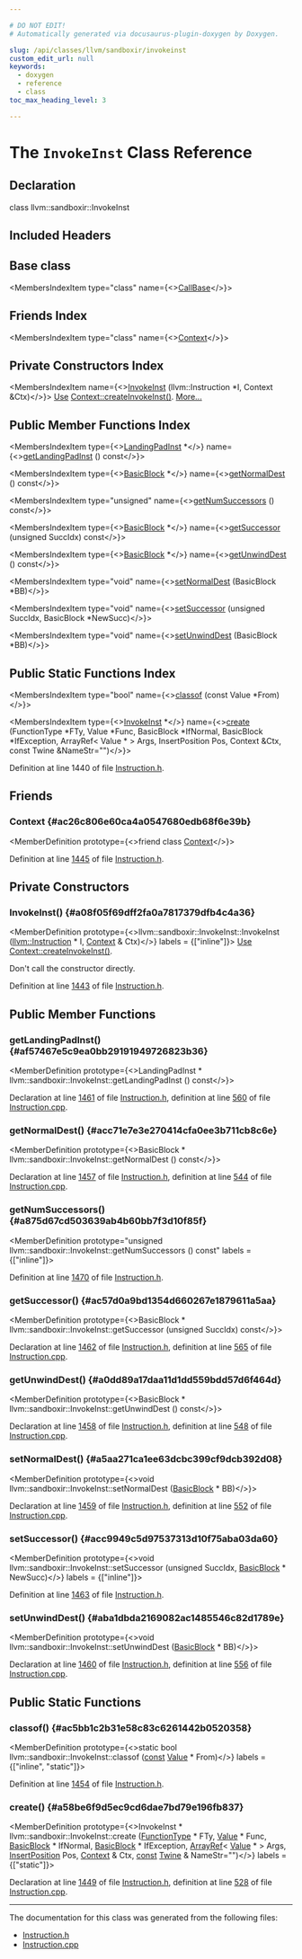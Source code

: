 ```yaml
---

# DO NOT EDIT!
# Automatically generated via docusaurus-plugin-doxygen by Doxygen.

slug: /api/classes/llvm/sandboxir/invokeinst
custom_edit_url: null
keywords:
  - doxygen
  - reference
  - class
toc_max_heading_level: 3

---
```





# The `InvokeInst` Class Reference

<DoxygenPage pluginConfig={pluginConfig}>



## Declaration

<CodeBlock>class llvm::sandboxir::InvokeInst</CodeBlock>

## Included Headers

<IncludesList>
<IncludesListItem
  filePath="llvm/SandboxIR/Instruction.h"
  permalink="/docs/api/files/include/include/llvm/include/llvm/sandboxir/instruction-h"
  isLocal="true" />
</IncludesList>

## Base class

<MembersIndex>

<MembersIndexItem
  type="class"
  name={<><a href="/docs/api/classes/llvm/sandboxir/callbase">CallBase</a></>}>
</MembersIndexItem>

</MembersIndex>

## Friends Index

<MembersIndex>

<MembersIndexItem
  type="class"
  name={<><a href="#ac26c806e60ca4a0547680edb68f6e39b">Context</a></>}>
</MembersIndexItem>

</MembersIndex>

## Private Constructors Index

<MembersIndex>

<MembersIndexItem
  name={<><a href="#a08f05f69dff2fa0a7817379dfb4c4a36">InvokeInst</a> (llvm::Instruction &#42;I, Context &amp;Ctx)</>}>
<a href="/docs/api/classes/llvm/sandboxir/use">Use</a> <a href="/docs/api/classes/llvm/sandboxir/context/#adbf6b5b8d208e62c40f1db873ac4f695">Context::createInvokeInst()</a>. <a href="#a08f05f69dff2fa0a7817379dfb4c4a36">More...</a>
</MembersIndexItem>

</MembersIndex>

## Public Member Functions Index

<MembersIndex>

<MembersIndexItem
  type={<><a href="/docs/api/classes/llvm/sandboxir/landingpadinst">LandingPadInst</a> &#42;</>}
  name={<><a href="#af57467e5c9ea0bb29191949726823b36">getLandingPadInst</a> () const</>}>
</MembersIndexItem>

<MembersIndexItem
  type={<><a href="/docs/api/classes/llvm/basicblock">BasicBlock</a> &#42;</>}
  name={<><a href="#acc71e7e3e270414cfa0ee3b711cb8c6e">getNormalDest</a> () const</>}>
</MembersIndexItem>

<MembersIndexItem
  type="unsigned"
  name={<><a href="#a875d67cd503639ab4b60bb7f3d10f85f">getNumSuccessors</a> () const</>}>
</MembersIndexItem>

<MembersIndexItem
  type={<><a href="/docs/api/classes/llvm/basicblock">BasicBlock</a> &#42;</>}
  name={<><a href="#ac57d0a9bd1354d660267e1879611a5aa">getSuccessor</a> (unsigned SuccIdx) const</>}>
</MembersIndexItem>

<MembersIndexItem
  type={<><a href="/docs/api/classes/llvm/basicblock">BasicBlock</a> &#42;</>}
  name={<><a href="#a0dd89a17daa11d1dd559bdd57d6f464d">getUnwindDest</a> () const</>}>
</MembersIndexItem>

<MembersIndexItem
  type="void"
  name={<><a href="#a5aa271ca1ee63dcbc399cf9dcb392d08">setNormalDest</a> (BasicBlock &#42;BB)</>}>
</MembersIndexItem>

<MembersIndexItem
  type="void"
  name={<><a href="#acc9949c5d97537313d10f75aba03da60">setSuccessor</a> (unsigned SuccIdx, BasicBlock &#42;NewSucc)</>}>
</MembersIndexItem>

<MembersIndexItem
  type="void"
  name={<><a href="#aba1dbda2169082ac1485546c82d1789e">setUnwindDest</a> (BasicBlock &#42;BB)</>}>
</MembersIndexItem>

</MembersIndex>

## Public Static Functions Index

<MembersIndex>

<MembersIndexItem
  type="bool"
  name={<><a href="#ac5bb1c2b31e58c83c6261442b0520358">classof</a> (const Value &#42;From)</>}>
</MembersIndexItem>

<MembersIndexItem
  type={<><a href="/docs/api/classes/llvm/sandboxir/invokeinst">InvokeInst</a> &#42;</>}
  name={<><a href="#a58be6f9d5ec9cd6dae7bd79e196fb837">create</a> (FunctionType &#42;FTy, Value &#42;Func, BasicBlock &#42;IfNormal, BasicBlock &#42;IfException, ArrayRef&lt; Value &#42; &gt; Args, InsertPosition Pos, Context &amp;Ctx, const Twine &amp;NameStr=&quot;&quot;)</>}>
</MembersIndexItem>

</MembersIndex>


Definition at line 1440 of file <a href="/docs/api/files/include/include/llvm/include/llvm/sandboxir/instruction-h">Instruction.h</a>.

<SectionDefinition>

## Friends

### Context {#ac26c806e60ca4a0547680edb68f6e39b}

<MemberDefinition
  prototype={<>friend class <a href="/docs/api/classes/llvm/sandboxir/context">Context</a></>}>

Definition at line <a href="/docs/api/files/include/include/llvm/include/llvm/sandboxir/instruction-h/#l01445">1445</a> of file <a href="/docs/api/files/include/include/llvm/include/llvm/sandboxir/instruction-h">Instruction.h</a>.
</MemberDefinition>

</SectionDefinition>

<SectionDefinition>

## Private Constructors

### InvokeInst() {#a08f05f69dff2fa0a7817379dfb4c4a36}

<MemberDefinition
  prototype={<>llvm::sandboxir::InvokeInst::InvokeInst (<a href="/docs/api/classes/llvm/instruction">llvm::Instruction</a> &#42; I, <a href="/docs/api/classes/llvm/sandboxir/context">Context</a> &amp; Ctx)</>}
  labels = {["inline"]}>
<a href="/docs/api/classes/llvm/sandboxir/use">Use</a> <a href="/docs/api/classes/llvm/sandboxir/context/#adbf6b5b8d208e62c40f1db873ac4f695">Context::createInvokeInst()</a>.

Don&#39;t call the constructor directly.

Definition at line <a href="/docs/api/files/include/include/llvm/include/llvm/sandboxir/instruction-h/#l01443">1443</a> of file <a href="/docs/api/files/include/include/llvm/include/llvm/sandboxir/instruction-h">Instruction.h</a>.
</MemberDefinition>

</SectionDefinition>

<SectionDefinition>

## Public Member Functions

### getLandingPadInst() {#af57467e5c9ea0bb29191949726823b36}

<MemberDefinition
  prototype={<>LandingPadInst &#42; llvm::sandboxir::InvokeInst::getLandingPadInst () const</>}>

Declaration at line <a href="/docs/api/files/include/include/llvm/include/llvm/sandboxir/instruction-h/#l01461">1461</a> of file <a href="/docs/api/files/include/include/llvm/include/llvm/sandboxir/instruction-h">Instruction.h</a>, definition at line <a href="/docs/api/files/lib/lib/sandboxir/instruction-cpp/#l00560">560</a> of file <a href="/docs/api/files/lib/lib/sandboxir/instruction-cpp">Instruction.cpp</a>.
</MemberDefinition>

### getNormalDest() {#acc71e7e3e270414cfa0ee3b711cb8c6e}

<MemberDefinition
  prototype={<>BasicBlock &#42; llvm::sandboxir::InvokeInst::getNormalDest () const</>}>

Declaration at line <a href="/docs/api/files/include/include/llvm/include/llvm/sandboxir/instruction-h/#l01457">1457</a> of file <a href="/docs/api/files/include/include/llvm/include/llvm/sandboxir/instruction-h">Instruction.h</a>, definition at line <a href="/docs/api/files/lib/lib/sandboxir/instruction-cpp/#l00544">544</a> of file <a href="/docs/api/files/lib/lib/sandboxir/instruction-cpp">Instruction.cpp</a>.
</MemberDefinition>

### getNumSuccessors() {#a875d67cd503639ab4b60bb7f3d10f85f}

<MemberDefinition
  prototype="unsigned llvm::sandboxir::InvokeInst::getNumSuccessors () const"
  labels = {["inline"]}>

Definition at line <a href="/docs/api/files/include/include/llvm/include/llvm/sandboxir/instruction-h/#l01470">1470</a> of file <a href="/docs/api/files/include/include/llvm/include/llvm/sandboxir/instruction-h">Instruction.h</a>.
</MemberDefinition>

### getSuccessor() {#ac57d0a9bd1354d660267e1879611a5aa}

<MemberDefinition
  prototype={<>BasicBlock &#42; llvm::sandboxir::InvokeInst::getSuccessor (unsigned SuccIdx) const</>}>

Declaration at line <a href="/docs/api/files/include/include/llvm/include/llvm/sandboxir/instruction-h/#l01462">1462</a> of file <a href="/docs/api/files/include/include/llvm/include/llvm/sandboxir/instruction-h">Instruction.h</a>, definition at line <a href="/docs/api/files/lib/lib/sandboxir/instruction-cpp/#l00565">565</a> of file <a href="/docs/api/files/lib/lib/sandboxir/instruction-cpp">Instruction.cpp</a>.
</MemberDefinition>

### getUnwindDest() {#a0dd89a17daa11d1dd559bdd57d6f464d}

<MemberDefinition
  prototype={<>BasicBlock &#42; llvm::sandboxir::InvokeInst::getUnwindDest () const</>}>

Declaration at line <a href="/docs/api/files/include/include/llvm/include/llvm/sandboxir/instruction-h/#l01458">1458</a> of file <a href="/docs/api/files/include/include/llvm/include/llvm/sandboxir/instruction-h">Instruction.h</a>, definition at line <a href="/docs/api/files/lib/lib/sandboxir/instruction-cpp/#l00548">548</a> of file <a href="/docs/api/files/lib/lib/sandboxir/instruction-cpp">Instruction.cpp</a>.
</MemberDefinition>

### setNormalDest() {#a5aa271ca1ee63dcbc399cf9dcb392d08}

<MemberDefinition
  prototype={<>void llvm::sandboxir::InvokeInst::setNormalDest (<a href="/docs/api/classes/llvm/basicblock">BasicBlock</a> &#42; BB)</>}>

Declaration at line <a href="/docs/api/files/include/include/llvm/include/llvm/sandboxir/instruction-h/#l01459">1459</a> of file <a href="/docs/api/files/include/include/llvm/include/llvm/sandboxir/instruction-h">Instruction.h</a>, definition at line <a href="/docs/api/files/lib/lib/sandboxir/instruction-cpp/#l00552">552</a> of file <a href="/docs/api/files/lib/lib/sandboxir/instruction-cpp">Instruction.cpp</a>.
</MemberDefinition>

### setSuccessor() {#acc9949c5d97537313d10f75aba03da60}

<MemberDefinition
  prototype={<>void llvm::sandboxir::InvokeInst::setSuccessor (unsigned SuccIdx, <a href="/docs/api/classes/llvm/basicblock">BasicBlock</a> &#42; NewSucc)</>}
  labels = {["inline"]}>

Definition at line <a href="/docs/api/files/include/include/llvm/include/llvm/sandboxir/instruction-h/#l01463">1463</a> of file <a href="/docs/api/files/include/include/llvm/include/llvm/sandboxir/instruction-h">Instruction.h</a>.
</MemberDefinition>

### setUnwindDest() {#aba1dbda2169082ac1485546c82d1789e}

<MemberDefinition
  prototype={<>void llvm::sandboxir::InvokeInst::setUnwindDest (<a href="/docs/api/classes/llvm/basicblock">BasicBlock</a> &#42; BB)</>}>

Declaration at line <a href="/docs/api/files/include/include/llvm/include/llvm/sandboxir/instruction-h/#l01460">1460</a> of file <a href="/docs/api/files/include/include/llvm/include/llvm/sandboxir/instruction-h">Instruction.h</a>, definition at line <a href="/docs/api/files/lib/lib/sandboxir/instruction-cpp/#l00556">556</a> of file <a href="/docs/api/files/lib/lib/sandboxir/instruction-cpp">Instruction.cpp</a>.
</MemberDefinition>

</SectionDefinition>

<SectionDefinition>

## Public Static Functions

### classof() {#ac5bb1c2b31e58c83c6261442b0520358}

<MemberDefinition
  prototype={<>static bool llvm::sandboxir::InvokeInst::classof (<a href="/docs/api/files/lib/lib/target/lib/target/aarch64/aarch64promoteconstant-cpp/#a90f8350fecae261c25be85d38b451bff">const</a> <a href="/docs/api/classes/llvm/sandboxir/value">Value</a> &#42; From)</>}
  labels = {["inline", "static"]}>

Definition at line <a href="/docs/api/files/include/include/llvm/include/llvm/sandboxir/instruction-h/#l01454">1454</a> of file <a href="/docs/api/files/include/include/llvm/include/llvm/sandboxir/instruction-h">Instruction.h</a>.
</MemberDefinition>

### create() {#a58be6f9d5ec9cd6dae7bd79e196fb837}

<MemberDefinition
  prototype={<>InvokeInst &#42; llvm::sandboxir::InvokeInst::create (<a href="/docs/api/classes/llvm/sandboxir/functiontype">FunctionType</a> &#42; FTy, <a href="/docs/api/classes/llvm/sandboxir/value">Value</a> &#42; Func, <a href="/docs/api/classes/llvm/basicblock">BasicBlock</a> &#42; IfNormal, <a href="/docs/api/classes/llvm/basicblock">BasicBlock</a> &#42; IfException, <a href="/docs/api/classes/llvm/arrayref">ArrayRef</a>&lt; <a href="/docs/api/classes/llvm/sandboxir/value">Value</a> &#42; &gt; Args, <a href="/docs/api/classes/llvm/sandboxir/insertposition">InsertPosition</a> Pos, <a href="/docs/api/classes/llvm/sandboxir/context">Context</a> &amp; Ctx, <a href="/docs/api/files/lib/lib/target/lib/target/aarch64/aarch64promoteconstant-cpp/#a90f8350fecae261c25be85d38b451bff">const</a> <a href="/docs/api/classes/llvm/twine">Twine</a> &amp; NameStr=&quot;&quot;)</>}
  labels = {["static"]}>

Declaration at line <a href="/docs/api/files/include/include/llvm/include/llvm/sandboxir/instruction-h/#l01449">1449</a> of file <a href="/docs/api/files/include/include/llvm/include/llvm/sandboxir/instruction-h">Instruction.h</a>, definition at line <a href="/docs/api/files/lib/lib/sandboxir/instruction-cpp/#l00528">528</a> of file <a href="/docs/api/files/lib/lib/sandboxir/instruction-cpp">Instruction.cpp</a>.
</MemberDefinition>

</SectionDefinition>

<hr/>

The documentation for this class was generated from the following files:

<ul>
<li><a href="/docs/api/files/include/include/llvm/include/llvm/sandboxir/instruction-h">Instruction.h</a></li>
<li><a href="/docs/api/files/lib/lib/sandboxir/instruction-cpp">Instruction.cpp</a></li>
</ul>

</DoxygenPage>
